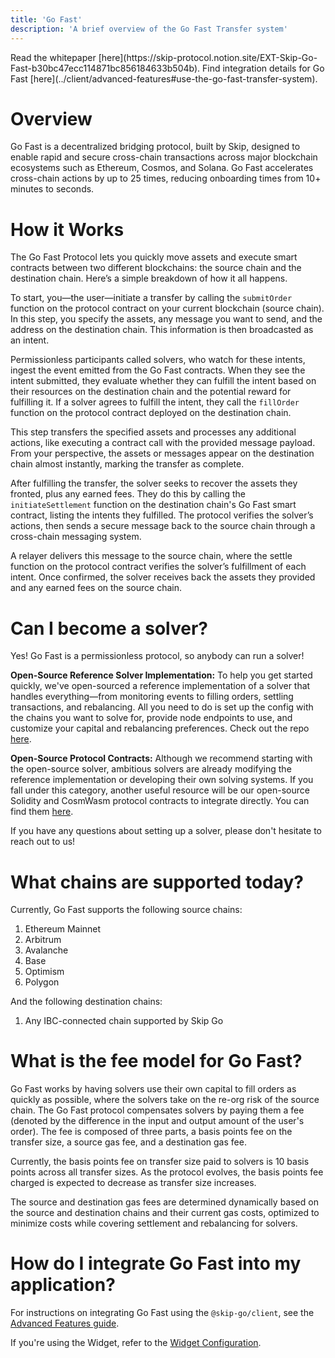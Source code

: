 ```yaml
---
title: 'Go Fast'
description: 'A brief overview of the Go Fast Transfer system'
---
```


<Info>
Read the whitepaper [here](https://skip-protocol.notion.site/EXT-Skip-Go-Fast-b30bc47ecc114871bc856184633b504b).
Find integration details for Go Fast [here](../client/advanced-features#use-the-go-fast-transfer-system).
</Info>

# Overview
Go Fast is a decentralized bridging protocol, built by Skip, designed to enable rapid and secure cross-chain transactions across major blockchain ecosystems such as Ethereum, Cosmos, and Solana. Go Fast accelerates cross-chain actions by up to 25 times, reducing onboarding times from 10+ minutes to seconds.

# How it Works
The Go Fast Protocol lets you quickly move assets and execute smart contracts between two different blockchains: the source chain and the destination chain. Here’s a simple breakdown of how it all happens.

To start, you—the user—initiate a transfer by calling the `submitOrder` function on the protocol contract on your current blockchain (source chain). In this step, you specify the assets, any message you want to send, and the address on the destination chain. This information is then broadcasted as an intent.

Permissionless participants called solvers, who watch for these intents, ingest the event emitted from the Go Fast contracts. When they see the intent submitted, they evaluate whether they can fulfill the intent based on their resources on the destination chain and the potential reward for fulfilling it. If a solver agrees to fulfill the intent, they call the `fillOrder` function on the protocol contract deployed on the destination chain. 

This step transfers the specified assets and processes any additional actions, like executing a contract call with the provided message payload. From your perspective, the assets or messages appear on the destination chain almost instantly, marking the transfer as complete.

After fulfilling the transfer, the solver seeks to recover the assets they fronted, plus any earned fees. They do this by calling the `initiateSettlement` function on the destination chain's Go Fast smart contract, listing the intents they fulfilled. The protocol verifies the solver’s actions, then sends a secure message back to the source chain through a cross-chain messaging system.

A relayer delivers this message to the source chain, where the settle function on the protocol contract verifies the solver’s fulfillment of each intent. Once confirmed, the solver receives back the assets they provided and any earned fees on the source chain.

# Can I become a solver?

Yes! Go Fast is a permissionless protocol, so anybody can run a solver!

**Open-Source Reference Solver Implementation:** To help you get started quickly, we've open-sourced a reference implementation of a solver that handles everything—from monitoring events to filling orders, settling transactions, and rebalancing. All you need to do is set up the config with the chains you want to solve for, provide node endpoints to use, and customize your capital and rebalancing preferences. Check out the repo [here](https://github.com/skip-mev/skip-go-fast-solver).

**Open-Source Protocol Contracts:** Although we recommend starting with the open-source solver, ambitious solvers are already modifying the reference implementation or developing their own solving systems. If you fall under this category, another useful resource will be our open-source Solidity and CosmWasm protocol contracts to integrate directly. You can find them [here](https://github.com/skip-mev/go-fast-contracts).

If you have any questions about setting up a solver, please don't hesitate to reach out to us! 

# What chains are supported today?

Currently, Go Fast supports the following source chains:
1. Ethereum Mainnet
2. Arbitrum
3. Avalanche
4. Base
5. Optimism
6. Polygon

And the following destination chains:
1. Any IBC-connected chain supported by Skip Go

# What is the fee model for Go Fast?

Go Fast works by having solvers use their own capital to fill orders as quickly as possible, where the solvers take on the re-org risk of the source chain. The Go Fast protocol compensates solvers by paying them a fee (denoted by the difference in the input and output amount of the user's order). The fee is composed of three parts, a basis points fee on the transfer size, a source gas fee, and a destination gas fee.

Currently, the basis points fee on transfer size paid to solvers is 10 basis points across all transfer sizes. As the protocol evolves, the basis points fee charged is expected to decrease as transfer size increases.

The source and destination gas fees are determined dynamically based on the source and destination chains and their current gas costs, optimized to minimize costs while covering settlement and rebalancing for solvers. 

# How do I integrate Go Fast into my application?

For instructions on integrating Go Fast using the `@skip-go/client`, see the [Advanced Features guide](../client/advanced-features#use-the-go-fast-transfer-system).

If you're using the Widget, refer to the [Widget Configuration](../widget/configuration#routeconfig).